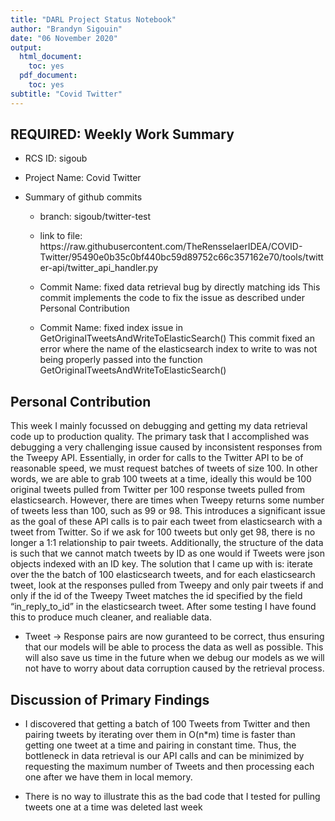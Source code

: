 ```yaml
---
title: "DARL Project Status Notebook"
author: "Brandyn Sigouin"
date: "06 November 2020"
output:
  html_document:
    toc: yes
  pdf_document:
    toc: yes
subtitle: "Covid Twitter"
---
```



## REQUIRED: Weekly Work Summary	

* RCS ID: sigoub
* Project Name: Covid Twitter

    
* Summary of github commits 

    * branch: sigoub/twitter-test
    * link to file: https://raw.githubusercontent.com/TheRensselaerIDEA/COVID-Twitter/95490e0b35c0bf440bc59d89752c66c357162e70/tools/twitter-api/twitter_api_handler.py
    
    * Commit Name: fixed data retrieval bug by directly matching ids
      This commit implements the code to fix the issue as described under Personal Contribution
      
    * Commit Name: fixed index issue in GetOriginalTweetsAndWriteToElasticSearch()
      This commit fixed an error where the name of the elasticsearch index to write to was not being
      properly passed into the function GetOriginalTweetsAndWriteToElasticSearch()
    
    

## Personal Contribution	

This week I mainly focussed on debugging and getting my data retrieval code up to production quality. The primary task that I accomplished was debugging a very challenging issue caused by inconsistent responses from the Tweepy API. Essentially, in order for calls to the Twitter API to be of reasonable speed, we must request batches of tweets of size 100. In other words, we are able to grab 100 tweets at a time, ideally this would be 100 original tweets pulled from Twitter per 100 response tweets pulled from elasticsearch. However, there are times when Tweepy returns some number of tweets less than 100, such as 99 or 98. This introduces a significant issue as the goal of these API calls is to pair each tweet from elasticsearch with a tweet from Twitter. So if we ask for 100 tweets but only get 98, there is no longer a 1:1 relationship to pair tweets. Additionally, the structure of the data is such that we cannot match tweets by ID as one would if Tweets were json objects indexed with an ID key. The solution that I came up with is: iterate over the the batch of 100 elasticsearch tweets, and for each elasticsearch tweet, look at the responses pulled from Tweepy and only pair tweets if and only if the id of the Tweepy Tweet matches the id specified by the field "in_reply_to_id" in the elasticsearch tweet. After some testing I have found this to produce much cleaner, and realiable data. 

* Tweet -> Response pairs are now guranteed to be correct, thus ensuring that our models will be able to process the data as well as possible. This will also save us time in the future when we debug our models as we will not have to worry about data corruption caused by the retrieval process.

## Discussion of Primary Findings 	

* I discovered that getting a batch of 100 Tweets from Twitter and then pairing tweets by iterating over them in O(n*m) time is faster than getting one tweet at a time and pairing in constant time. Thus, the bottleneck in data retrieval is our API calls and can be minimized by requesting the maximum number of Tweets and then processing each one after we have them in local memory.

* There is no way to illustrate this as the bad code that I tested for pulling tweets one at a time was deleted last week
